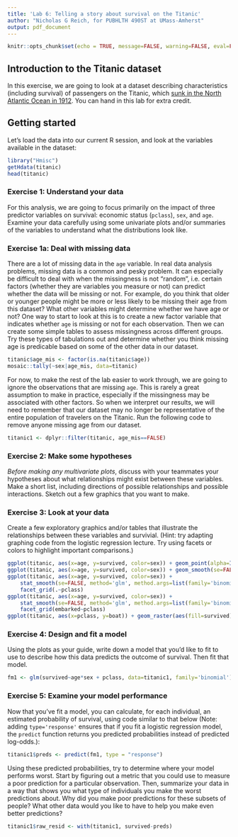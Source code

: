 ```yaml
---
title: 'Lab 6: Telling a story about survival on the Titanic'
author: "Nicholas G Reich, for PUBHLTH 490ST at UMass-Amherst"
output: pdf_document
---
```


```r
knitr::opts_chunk$set(echo = TRUE, message=FALSE, warning=FALSE, eval=FALSE)
```


## Introduction to the Titanic dataset

In this exercise, we are going to look at a dataset describing characteristics (including survival) of passengers on the Titanic, which [sunk in the North Atlantic Ocean in 1912](https://en.wikipedia.org/wiki/RMS_Titanic). You can hand in this lab for extra credit. 

## Getting started
Let's load the data into our current R session, and look at the variables available in the dataset:
```r
library("Hmisc")
getHdata(titanic)
head(titanic)
```

### Exercise 1: Understand your data
For this analysis, we are going to focus primarily on the impact of three predictor variables on survival: economic status (`pclass`), `sex`, and `age`. Examine your data carefully using some univariate plots and/or summaries of the variables to understand what the distributions look like. 

### Exercise 1a: Deal with missing data
There are a lot of missing data in the `age` variable. In real data analysis problems, missing data is a common and pesky problem. It can especially be difficult to deal with when the missingness is not "random", i.e. certain factors (whether they are variables you measure or not) can predict whether the data will be missing or not. For example, do you think that older or younger people might be more or less likely to be missing their age from this dataset? What other variables might determine whether we have age or not? One way to start to look at this is to create a new factor variable that indicates whether `age` is missing or not for each observation. Then we can create some simple tables to assess missingness across different groups. Try these types of tabulations out and determine whether you think missing age is predicable based on some of the other data in our dataset.

```r
titanic$age_mis <- factor(is.na(titanic$age))
mosaic::tally(~sex|age_mis, data=titanic)
```

For now, to make the rest of the lab easier to work through, we are going to ignore the observations that are missing `age`. This is rarely a great assumption to make in practice, especially if the missingness may be associated with other factors. So when we interpret our results, we will need to remember that our dataset may no longer be representative of the entire population of travelers on the Titanic. Run the following code to remove anyone missing age from our dataset.

```r
titanic1 <- dplyr::filter(titanic, age_mis==FALSE)
```




### Exercise 2: Make some hypotheses
_Before making any multivariate plots_, discuss with your teammates your hypotheses about what relationships might exist between these variables. Make a short list, including directions of possible relationships and possible interactions. Sketch out a few graphics that you want to make.

### Exercise 3: Look at your data
Create a few exploratory graphics and/or tables that illustrate the relationships between these variables and survivial. (Hint: try adapting graphing code from the logistic regression lecture. Try using facets or colors to highlight important comparisons.)
```r
ggplot(titanic, aes(x=age, y=survived, color=sex)) + geom_point(alpha=I(.4)) + facet_grid(.~pclass)
ggplot(titanic, aes(x=age, y=survived, color=sex)) + geom_smooth(se=FALSE, span=1) + facet_grid(.~pclass)
ggplot(titanic, aes(x=age, y=survived, color=sex)) + 
    stat_smooth(se=FALSE, method='glm', method.args=list(family='binomial')) + 
    facet_grid(.~pclass)
ggplot(titanic, aes(x=age, y=survived, color=sex)) + 
    stat_smooth(se=FALSE, method='glm', method.args=list(family='binomial')) + 
    facet_grid(embarked~pclass)
ggplot(titanic, aes(x=pclass, y=boat)) + geom_raster(aes(fill=survived))
```

### Exercise 4: Design and fit a model
Using the plots as your guide, write down a model that you'd like to fit to use to describe how this data predicts the outcome of survival. Then fit that model. 

```r
fm1 <- glm(survived~age*sex + pclass, data=titanic1, family='binomial')
```

### Exercise 5: Examine your model performance
Now that you've fit a model, you can calculate, for each individual, an estimated probability of survival, using code similar to that below (Note: adding `type='response'` ensures that if you fit a logistic regression model, the `predict` function returns you predicted probabilities instead of predicted log-odds.):
```r
titanic1$preds <- predict(fm1, type = "response")
```
Using these predicted probabilities, try to determine where your model performs worst. Start by figuring out a metric that you could use to measure a poor prediction for a particular observation. Then, summarize your data in a way that shows you what type of individuals you make the worst predictions about. Why did you make poor predictions for these subsets of people? What other data would you like to have to help you make even better predictions?

```r
titanic1$raw_resid <- with(titanic1, survived-preds)
```


